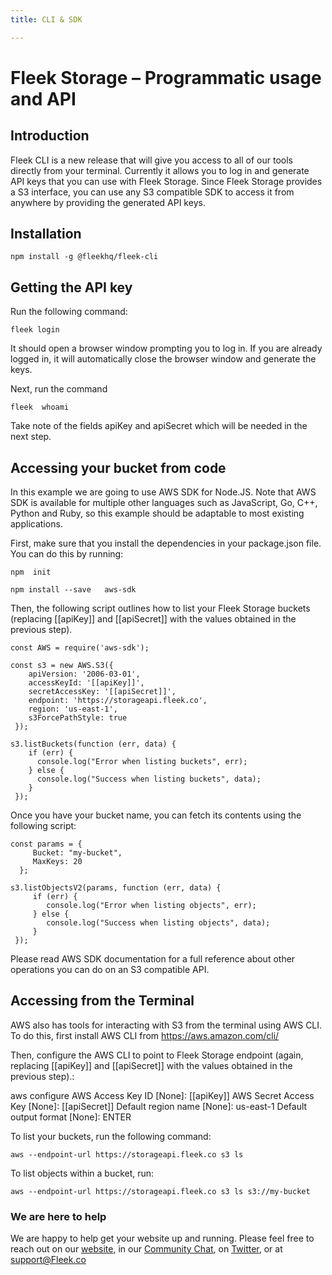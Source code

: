 ```yaml
---
title: CLI & SDK

---
```

# Fleek Storage – Programmatic usage and API


## Introduction

Fleek CLI is a new release that will give you access to all of our tools directly from your terminal. Currently it allows you to log in and generate API keys that you can use with Fleek Storage. Since Fleek Storage provides a S3 interface, you can use any S3 compatible SDK to access it from anywhere by providing the generated API keys.

## Installation

`npm install -g @fleekhq/fleek-cli`

## Getting the API key

Run the following command:

`fleek login`

It should open a browser window prompting you to log in. If you are already logged in, it will automatically close the browser window and generate the keys.

Next, run the command

`fleek  whoami`

Take note of the fields apiKey and apiSecret which will be needed in the next step.


## Accessing your bucket from code

In this example we are going to use AWS SDK for Node.JS. Note that AWS SDK is available for multiple other languages such as JavaScript, Go, C++, Python and Ruby, so this example should be adaptable to most existing applications.

First, make sure that you install the dependencies in your package.json file. You can do this by running:

`npm  init`

`npm install --save   aws-sdk `

Then, the following script outlines how to list your Fleek Storage buckets (replacing [[apiKey]] and [[apiSecret]] with the values obtained in the previous step).

    const AWS = require('aws-sdk');
   
    const s3 = new AWS.S3({
        apiVersion: '2006-03-01',
        accessKeyId: '[[apiKey]]',
        secretAccessKey: '[[apiSecret]]',
        endpoint: 'https://storageapi.fleek.co',
        region: 'us-east-1',
        s3ForcePathStyle: true
     });
 
    s3.listBuckets(function (err, data) {
        if (err) {
          console.log("Error when listing buckets", err);
        } else {
          console.log("Success when listing buckets", data);
        }
     });

Once you have your bucket name, you can fetch its contents using the following script:

    const params = {
         Bucket: "my-bucket",
         MaxKeys: 20
      };
 
    s3.listObjectsV2(params, function (err, data) {
         if (err) {
            console.log("Error when listing objects", err);
         } else {
            console.log("Success when listing objects", data);
         }
     });


Please read AWS SDK documentation for a full reference about other operations you can do on an S3 compatible API.

## Accessing from the Terminal
AWS also has tools for interacting with S3 from the terminal using AWS CLI. To do this, first install AWS CLI from https://aws.amazon.com/cli/

Then, configure the AWS CLI to point to Fleek Storage endpoint (again, replacing [[apiKey]] and [[apiSecret]] with the values obtained in the previous step).:

aws configure
AWS Access Key ID [None]: [[apiKey]]
AWS Secret Access Key [None]: [[apiSecret]]
Default region name [None]: us-east-1
Default output format [None]: ENTER

To list your buckets, run the following command:

`aws --endpoint-url https://storageapi.fleek.co s3 ls`

To list objects within a bucket, run:

`aws --endpoint-url https://storageapi.fleek.co s3 ls s3://my-bucket`


### We are here to help

We are happy to help get your website up and running. Please feel free to reach out on our [website](https://Fleek.co), in our [Community Chat](https://join.slack.com/t/fleek-public/shared_invite/zt-bxna7y1d-PbVdut4rgHt5jM6Zjg9g9A), on [Twitter](https://twitter.com/FleekHQ), or at support@Fleek.co